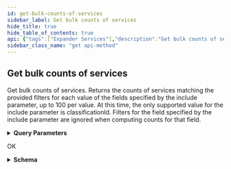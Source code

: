 ```yaml
---
id: get-bulk-counts-of-services
sidebar_label: Get bulk counts of services
hide_title: true
hide_table_of_contents: true
api: {"tags":["Expander Services"],"description":"Get bulk counts of services. Returns the counts of services matching the provided filters for each value of the fields specified by the include parameter, up to 100 per value. At this time, the only supported value for the include parameter is classificationId. Filters for the field specified by the include parameter are ignored when computing counts for that field.","operationId":"getBulkServiceCounts","parameters":[{"name":"queryId","in":"query","description":"ID of previously stored query","required":false,"schema":{"type":"string","format":"uuid"}},{"name":"businessUnitId","in":"query","description":"Comma-separated string; Returns only results whose Business Unit's ID falls in the provided list. NOTE: If omitted, the API will return results for all Business Units the user has permissions to view. Cannot be used with businessUnitId! or businessUnitName!.","required":false,"schema":{"maxItems":500,"minItems":0,"uniqueItems":true,"type":"array","items":{"type":"string","format":"uuid"}}},{"name":"businessUnitName","in":"query","description":"Comma-separated string; Returns only results whose Business Unit's Name falls in the provided list. NOTE: If omitted, the API will return results for all Business Units the user has permissions to view. Cannot be used with businessUnitId! or businessUnitName!.","required":false,"schema":{"maxItems":500,"minItems":0,"uniqueItems":true,"type":"array","items":{"type":"string"}}},{"name":"businessUnitId!","in":"query","description":"Comma-separated string; Returns only results whose Business Unit's ID are other than the provided list. NOTE: If omitted, the API will return results for all Business Units the user has permissions to view. Cannot be used with businessUnitId or businessUnitName.","required":false,"schema":{"maxItems":500,"minItems":0,"uniqueItems":true,"type":"array","items":{"type":"string","format":"uuid"}}},{"name":"businessUnitName!","in":"query","description":"Comma-separated string; Returns only results whose Business Unit's Name are other than the provided list. NOTE: If omitted, the API will return results for all Business Units the user has permissions to view. Cannot be used with businessUnitId or businessUnitName.","required":false,"schema":{"maxItems":500,"minItems":0,"uniqueItems":true,"type":"array","items":{"type":"string"}}},{"name":"tagId","in":"query","description":"Comma-separated string; Returns any assets with a tagId in the provided set. Cannot be used with tagId! or tagName!.","required":false,"schema":{"maxItems":500,"minItems":0,"uniqueItems":true,"type":"array","items":{"type":"string","format":"uuid"}}},{"name":"tagName","in":"query","description":"Comma-separated string; Returns any assets with a tagName in the provided set. Cannot be used with tagId! or tagName!.","required":false,"schema":{"maxItems":500,"minItems":0,"uniqueItems":true,"type":"array","items":{"type":"string"}}},{"name":"tagId!","in":"query","description":"Comma-separated string; Returns any assets with a tagId other than the provided set. Cannot be used with tagId or tagName.","required":false,"schema":{"maxItems":500,"minItems":0,"uniqueItems":true,"type":"array","items":{"type":"string","format":"uuid"}}},{"name":"tagName!","in":"query","description":"Comma-separated string; Returns any assets with a tagName other than the provided set. Cannot be used with tagId or tagName.","required":false,"schema":{"maxItems":500,"minItems":0,"uniqueItems":true,"type":"array","items":{"type":"string"}}},{"name":"providerId","in":"query","description":"Comma-separated string; Returns only results that were found on the given providers. Cannot be used with providerName! or providerId!.","required":false,"schema":{"maxItems":500,"minItems":0,"uniqueItems":true,"type":"array","items":{"type":"string"}}},{"name":"providerName","in":"query","description":"Comma-separated string; Returns only results that were found on the given providers. Cannot be used with providerName! or providerId!.","required":false,"schema":{"maxItems":500,"minItems":0,"uniqueItems":true,"type":"array","items":{"type":"string"}}},{"name":"providerId!","in":"query","description":"Comma-separated string; Returns only results that were found on providers other than the given ones. Cannot be used with providerName or providerId.","required":false,"schema":{"maxItems":500,"minItems":0,"uniqueItems":true,"type":"array","items":{"type":"string"}}},{"name":"providerName!","in":"query","description":"Comma-separated string; Returns only results that were found on providers other than the given ones. Cannot be used with providerName or providerId.","required":false,"schema":{"maxItems":500,"minItems":0,"uniqueItems":true,"type":"array","items":{"type":"string"}}},{"name":"classificationId","in":"query","description":"Comma-separated string; Returns records with the specified service classifications. Cannot be used with classificationId!.","required":false,"schema":{"maxItems":500,"minItems":0,"uniqueItems":true,"type":"array","items":{"type":"string"}}},{"name":"classificationId!","in":"query","description":"Comma-separated string; Returns records with service classification other than the ones specified. Cannot be used with classificationId.","required":false,"schema":{"maxItems":500,"minItems":0,"uniqueItems":true,"type":"array","items":{"type":"string"}}},{"name":"ipSearch","in":"query","description":"Search for records with ip values in the specified subnets. Cannot be used with ipSearch!.","required":false,"schema":{"maxItems":500,"minItems":0,"uniqueItems":true,"type":"array","items":{"type":"string"}}},{"name":"ipSearch!","in":"query","description":"Search for records with ip values not in the specified subnets. Cannot be used with ipSearch.","required":false,"schema":{"maxItems":500,"minItems":0,"uniqueItems":true,"type":"array","items":{"type":"string"}}},{"name":"domainSearch","in":"query","description":"Comma-separated string; Search for given domain values via substring match. Surround with quotation marks for an exact search. Cannot be used with domainSearch!.","required":false,"schema":{"maxItems":500,"minItems":0,"uniqueItems":true,"type":"array","items":{"type":"string"}}},{"name":"domainSearch!","in":"query","description":"Comma-separated string; Search for results with domains that do not match (by substring) these values. Surround with quotation marks for an exact search. Cannot be used with domainSearch.","required":false,"schema":{"maxItems":500,"minItems":0,"uniqueItems":true,"type":"array","items":{"type":"string"}}},{"name":"contentSearch","in":"query","description":"Search for assets via content match","required":false,"schema":{"type":"string"}},{"name":"countryCode","in":"query","description":"Comma-separated string of ISO-3166 two character country codes; Returns any assets with an IP located in a country in the provided set. Cannot be used with countryCode!.","required":false,"schema":{"maxItems":500,"minItems":0,"uniqueItems":true,"type":"array","items":{"type":"string"}}},{"name":"countryCode!","in":"query","description":"Comma-separated string of ISO-3166 two character country codes; Returns any assets with an IP located in a country other than in the provided set. Cannot be used with countryCode.","required":false,"schema":{"maxItems":500,"minItems":0,"uniqueItems":true,"type":"array","items":{"type":"string"}}},{"name":"activityStatus","in":"query","description":"Status describing state of the service (Active, Inactive). Cannot be used with activityStatus!.","required":false,"schema":{"maxItems":3,"minItems":0,"uniqueItems":true,"type":"array","items":{"type":"string"}}},{"name":"activityStatus!","in":"query","description":"Status describing state of the service (Active, Inactive). Cannot be used with activityStatus.","required":false,"schema":{"maxItems":3,"minItems":0,"uniqueItems":true,"type":"array","items":{"type":"string"}}},{"name":"discoveryType","in":"query","description":"Describes the way a service was discovered (ColocatedOnIp, DirectlyDiscovered). Cannot be used with discoveryType!.","required":false,"schema":{"maxItems":3,"minItems":0,"uniqueItems":true,"type":"array","items":{"type":"string"}}},{"name":"discoveryType!","in":"query","description":"Describes the way a service was discovered (ColocatedOnIp, DirectlyDiscovered). Cannot be used with discoveryType.","required":false,"schema":{"maxItems":3,"minItems":0,"uniqueItems":true,"type":"array","items":{"type":"string"}}},{"name":"portNumber","in":"query","description":"Comma separated string; Returns assets located on the specified port. Cannot be used with portNumber!.","required":false,"schema":{"maxItems":500,"minItems":0,"uniqueItems":true,"type":"array","items":{"type":"string"}}},{"name":"portNumber!","in":"query","description":"Comma separated string; Returns assets located on a port other than the specified port(s). Cannot be used with portNumber.","required":false,"schema":{"maxItems":500,"minItems":0,"uniqueItems":true,"type":"array","items":{"type":"string"}}},{"name":"cloudManagementStatus","in":"query","description":"Comma-separated string; Returns only services whose cloud management status matches one of the given value(s). Cannot be used with cloudManagementStatus!.","required":false,"schema":{"maxItems":3,"minItems":0,"uniqueItems":true,"type":"array","items":{"type":"string"}}},{"name":"cloudManagementStatus!","in":"query","description":"Comma-separated string; Returns only services whose cloud management status is other than the given value(s). Cannot be used with cloudManagementStatus.","required":false,"schema":{"maxItems":3,"minItems":0,"uniqueItems":true,"type":"array","items":{"type":"string"}}},{"name":"networkType","in":"query","description":"Comma-separated string; Returns only services whose network type matches one of the given value(s). Cannot be used with networkType!.","required":false,"schema":{"maxItems":3,"minItems":0,"uniqueItems":true,"type":"array","items":{"type":"string"}}},{"name":"networkType!","in":"query","description":"Comma-separated string; Returns only services whose network type is other than the given value(s). Cannot be used with networkType.","required":false,"schema":{"maxItems":3,"minItems":0,"uniqueItems":true,"type":"array","items":{"type":"string"}}},{"name":"hostingEnvironment","in":"query","description":"Comma-separated string; Returns only services whose hosting environment (OnPrem, Cloud) matches one of the given value(s). Cannot be used with hostingEnvironment!.","required":false,"schema":{"maxItems":3,"minItems":0,"uniqueItems":true,"type":"array","items":{"type":"string"}}},{"name":"hostingEnvironment!","in":"query","description":"Comma-separated string; Returns only services whose hosting environment (OnPrem, Cloud) is other than the given value(s). Cannot be used with hostingEnvironment.","required":false,"schema":{"maxItems":3,"minItems":0,"uniqueItems":true,"type":"array","items":{"type":"string"}}},{"name":"inferredCveId","in":"query","description":"Comma-separated string; Returns records with the specified inferred CVE IDs.","required":false,"schema":{"maxItems":500,"minItems":0,"uniqueItems":true,"type":"array","items":{"type":"string"}}},{"name":"include","in":"query","description":"Comma-separated string; Include counts for all possible values of the provided fields.","required":true,"schema":{"uniqueItems":true,"type":"array","items":{"type":"string"}}}],"responses":{"200":{"description":"OK","content":{"application/json":{"schema":{"required":["counts"],"type":"object","properties":{"counts":{"type":"array","items":{"required":["count","fieldName","fieldValue","overflow"],"type":"object","properties":{"fieldName":{"type":"string"},"fieldValue":{"type":"string"},"overflow":{"type":"boolean"},"count":{"type":"integer","format":"int32"}}}}}}}}}},"method":"get","path":"/api/v1/services/services/counts","servers":[{"url":"https://expander.expanse.co"}],"security":[{"Bearer":[]}],"securitySchemes":{"ClientCredentials":{"type":"oauth2","description":"For more information on how to retrieve client credentials, visit the Xpanse [TechDocs](https://docs.paloaltonetworks.com/cortex/cortex-xpanse/cortex-xpanse-user-guide/apis-and-integrations-main/expander-apis-and-integrations/expander-apis.html#expander-apis). This is the preferred method for retrieving a JWT for Xpanse APIs. There will be significant customer communications and a lengthy migration period before refresh token support is removed in favor of the client credentials flow.\n\nExchange a `client_id` and `client_secret` for an `access_token` (JWT) that can be passed to all Xpanse APIs. See [Get Access Token from Client Credentials](#operation/getAccessToken) for more info.","flows":{"clientCredentials":{"tokenUrl":"/api/oauth2/RequestToken","scopes":{"scope-xpanse":"access Xpanse APIs"}}}},"RefreshToken-Deprecated":{"type":"apiKey","description":"Xpanse APIs continue to support this JWT retrieval method alongside the preferred client credentials flow. There will be significant customer communications and a lengthy migration period before refresh token support is removed in favor of the client credentials flow.\n\nProvide a valid Xpanse-provided refresh token to access `/api/v1/idToken/`. This route will generate a JWT token that can be used with the other api endpoints.\n\nExample: `Authorization: Bearer <refreshToken>`","name":"Authorization","in":"header"},"Bearer":{"type":"http","description":"To access Xpanse APIs, a valid access token (JWT) must be included in every request\nin the `Authorization` header, which is retrieved by going through the client credentials flow (preferred method of JWT retrieval).\n\nThe value for this header should be `Bearer <access_token>`, where the token is the base64-encoded JSON Web Token returned as the `access_token` field in the client credentials flow.","name":"Authorization","in":"header","scheme":"bearer","bearerFormat":"JWT"}},"info":{"title":"Services","description":"API for interacting with Services on your network","termsOfService":"https://www.paloaltonetworks.com/content/dam/pan/en_US/assets/pdf/legal/palo-alto-networks-end-user-license-agreement-eula.pdf","contact":{"name":"API Support","url":"https://docs.paloaltonetworks.com/cortex/cortex-xpanse/cortex-xpanse-user-guide/apis-and-integrations-main/expander-apis-and-integrations/expander-apis.html#expander-apis","email":"expanse-support@paloaltonetworks.com"},"version":"1.0.0"},"postman":{"name":"Get bulk counts of services","description":{"content":"Get bulk counts of services. Returns the counts of services matching the provided filters for each value of the fields specified by the include parameter, up to 100 per value. At this time, the only supported value for the include parameter is classificationId. Filters for the field specified by the include parameter are ignored when computing counts for that field.","type":"text/plain"},"url":{"path":["api","v1","services","services","counts"],"host":["{{baseUrl}}"],"query":[{"disabled":false,"description":{"content":"ID of previously stored query","type":"text/plain"},"key":"queryId","value":""},{"disabled":false,"description":{"content":"Comma-separated string; Returns only results whose Business Unit's ID falls in the provided list. NOTE: If omitted, the API will return results for all Business Units the user has permissions to view. Cannot be used with businessUnitId! or businessUnitName!.","type":"text/plain"},"key":"businessUnitId","value":""},{"disabled":false,"description":{"content":"Comma-separated string; Returns only results whose Business Unit's Name falls in the provided list. NOTE: If omitted, the API will return results for all Business Units the user has permissions to view. Cannot be used with businessUnitId! or businessUnitName!.","type":"text/plain"},"key":"businessUnitName","value":""},{"disabled":false,"description":{"content":"Comma-separated string; Returns only results whose Business Unit's ID are other than the provided list. NOTE: If omitted, the API will return results for all Business Units the user has permissions to view. Cannot be used with businessUnitId or businessUnitName.","type":"text/plain"},"key":"businessUnitId!","value":""},{"disabled":false,"description":{"content":"Comma-separated string; Returns only results whose Business Unit's Name are other than the provided list. NOTE: If omitted, the API will return results for all Business Units the user has permissions to view. Cannot be used with businessUnitId or businessUnitName.","type":"text/plain"},"key":"businessUnitName!","value":""},{"disabled":false,"description":{"content":"Comma-separated string; Returns any assets with a tagId in the provided set. Cannot be used with tagId! or tagName!.","type":"text/plain"},"key":"tagId","value":""},{"disabled":false,"description":{"content":"Comma-separated string; Returns any assets with a tagName in the provided set. Cannot be used with tagId! or tagName!.","type":"text/plain"},"key":"tagName","value":""},{"disabled":false,"description":{"content":"Comma-separated string; Returns any assets with a tagId other than the provided set. Cannot be used with tagId or tagName.","type":"text/plain"},"key":"tagId!","value":""},{"disabled":false,"description":{"content":"Comma-separated string; Returns any assets with a tagName other than the provided set. Cannot be used with tagId or tagName.","type":"text/plain"},"key":"tagName!","value":""},{"disabled":false,"description":{"content":"Comma-separated string; Returns only results that were found on the given providers. Cannot be used with providerName! or providerId!.","type":"text/plain"},"key":"providerId","value":""},{"disabled":false,"description":{"content":"Comma-separated string; Returns only results that were found on the given providers. Cannot be used with providerName! or providerId!.","type":"text/plain"},"key":"providerName","value":""},{"disabled":false,"description":{"content":"Comma-separated string; Returns only results that were found on providers other than the given ones. Cannot be used with providerName or providerId.","type":"text/plain"},"key":"providerId!","value":""},{"disabled":false,"description":{"content":"Comma-separated string; Returns only results that were found on providers other than the given ones. Cannot be used with providerName or providerId.","type":"text/plain"},"key":"providerName!","value":""},{"disabled":false,"description":{"content":"Comma-separated string; Returns records with the specified service classifications. Cannot be used with classificationId!.","type":"text/plain"},"key":"classificationId","value":""},{"disabled":false,"description":{"content":"Comma-separated string; Returns records with service classification other than the ones specified. Cannot be used with classificationId.","type":"text/plain"},"key":"classificationId!","value":""},{"disabled":false,"description":{"content":"Search for records with ip values in the specified subnets. Cannot be used with ipSearch!.","type":"text/plain"},"key":"ipSearch","value":""},{"disabled":false,"description":{"content":"Search for records with ip values not in the specified subnets. Cannot be used with ipSearch.","type":"text/plain"},"key":"ipSearch!","value":""},{"disabled":false,"description":{"content":"Comma-separated string; Search for given domain values via substring match. Surround with quotation marks for an exact search. Cannot be used with domainSearch!.","type":"text/plain"},"key":"domainSearch","value":""},{"disabled":false,"description":{"content":"Comma-separated string; Search for results with domains that do not match (by substring) these values. Surround with quotation marks for an exact search. Cannot be used with domainSearch.","type":"text/plain"},"key":"domainSearch!","value":""},{"disabled":false,"description":{"content":"Search for assets via content match","type":"text/plain"},"key":"contentSearch","value":""},{"disabled":false,"description":{"content":"Comma-separated string of ISO-3166 two character country codes; Returns any assets with an IP located in a country in the provided set. Cannot be used with countryCode!.","type":"text/plain"},"key":"countryCode","value":""},{"disabled":false,"description":{"content":"Comma-separated string of ISO-3166 two character country codes; Returns any assets with an IP located in a country other than in the provided set. Cannot be used with countryCode.","type":"text/plain"},"key":"countryCode!","value":""},{"disabled":false,"description":{"content":"Status describing state of the service (Active, Inactive). Cannot be used with activityStatus!.","type":"text/plain"},"key":"activityStatus","value":""},{"disabled":false,"description":{"content":"Status describing state of the service (Active, Inactive). Cannot be used with activityStatus.","type":"text/plain"},"key":"activityStatus!","value":""},{"disabled":false,"description":{"content":"Describes the way a service was discovered (ColocatedOnIp, DirectlyDiscovered). Cannot be used with discoveryType!.","type":"text/plain"},"key":"discoveryType","value":""},{"disabled":false,"description":{"content":"Describes the way a service was discovered (ColocatedOnIp, DirectlyDiscovered). Cannot be used with discoveryType.","type":"text/plain"},"key":"discoveryType!","value":""},{"disabled":false,"description":{"content":"Comma separated string; Returns assets located on the specified port. Cannot be used with portNumber!.","type":"text/plain"},"key":"portNumber","value":""},{"disabled":false,"description":{"content":"Comma separated string; Returns assets located on a port other than the specified port(s). Cannot be used with portNumber.","type":"text/plain"},"key":"portNumber!","value":""},{"disabled":false,"description":{"content":"Comma-separated string; Returns only services whose cloud management status matches one of the given value(s). Cannot be used with cloudManagementStatus!.","type":"text/plain"},"key":"cloudManagementStatus","value":""},{"disabled":false,"description":{"content":"Comma-separated string; Returns only services whose cloud management status is other than the given value(s). Cannot be used with cloudManagementStatus.","type":"text/plain"},"key":"cloudManagementStatus!","value":""},{"disabled":false,"description":{"content":"Comma-separated string; Returns only services whose network type matches one of the given value(s). Cannot be used with networkType!.","type":"text/plain"},"key":"networkType","value":""},{"disabled":false,"description":{"content":"Comma-separated string; Returns only services whose network type is other than the given value(s). Cannot be used with networkType.","type":"text/plain"},"key":"networkType!","value":""},{"disabled":false,"description":{"content":"Comma-separated string; Returns only services whose hosting environment (OnPrem, Cloud) matches one of the given value(s). Cannot be used with hostingEnvironment!.","type":"text/plain"},"key":"hostingEnvironment","value":""},{"disabled":false,"description":{"content":"Comma-separated string; Returns only services whose hosting environment (OnPrem, Cloud) is other than the given value(s). Cannot be used with hostingEnvironment.","type":"text/plain"},"key":"hostingEnvironment!","value":""},{"disabled":false,"description":{"content":"Comma-separated string; Returns records with the specified inferred CVE IDs.","type":"text/plain"},"key":"inferredCveId","value":""},{"disabled":false,"description":{"content":"(Required) Comma-separated string; Include counts for all possible values of the provided fields.","type":"text/plain"},"key":"include","value":""}],"variable":[]},"header":[{"key":"Accept","value":"application/json"}],"method":"GET"}}
sidebar_class_name: "get api-method"
---
```



## Get bulk counts of services



Get bulk counts of services. Returns the counts of services matching the provided filters for each value of the fields specified by the include parameter, up to 100 per value. At this time, the only supported value for the include parameter is classificationId. Filters for the field specified by the include parameter are ignored when computing counts for that field.

<details style={{"marginBottom":"1rem"}}><summary style={{}}><strong>Query Parameters</strong></summary><div><ul><ParamsItem className={"paramsItem"} param={{"name":"queryId","in":"query","description":"ID of previously stored query","required":false,"schema":{"type":"string","format":"uuid"}}}></ParamsItem><ParamsItem className={"paramsItem"} param={{"name":"businessUnitId","in":"query","description":"Comma-separated string; Returns only results whose Business Unit's ID falls in the provided list. NOTE: If omitted, the API will return results for all Business Units the user has permissions to view. Cannot be used with businessUnitId! or businessUnitName!.","required":false,"schema":{"maxItems":500,"minItems":0,"uniqueItems":true,"type":"array","items":{"type":"string","format":"uuid"}}}}></ParamsItem><ParamsItem className={"paramsItem"} param={{"name":"businessUnitName","in":"query","description":"Comma-separated string; Returns only results whose Business Unit's Name falls in the provided list. NOTE: If omitted, the API will return results for all Business Units the user has permissions to view. Cannot be used with businessUnitId! or businessUnitName!.","required":false,"schema":{"maxItems":500,"minItems":0,"uniqueItems":true,"type":"array","items":{"type":"string"}}}}></ParamsItem><ParamsItem className={"paramsItem"} param={{"name":"businessUnitId!","in":"query","description":"Comma-separated string; Returns only results whose Business Unit's ID are other than the provided list. NOTE: If omitted, the API will return results for all Business Units the user has permissions to view. Cannot be used with businessUnitId or businessUnitName.","required":false,"schema":{"maxItems":500,"minItems":0,"uniqueItems":true,"type":"array","items":{"type":"string","format":"uuid"}}}}></ParamsItem><ParamsItem className={"paramsItem"} param={{"name":"businessUnitName!","in":"query","description":"Comma-separated string; Returns only results whose Business Unit's Name are other than the provided list. NOTE: If omitted, the API will return results for all Business Units the user has permissions to view. Cannot be used with businessUnitId or businessUnitName.","required":false,"schema":{"maxItems":500,"minItems":0,"uniqueItems":true,"type":"array","items":{"type":"string"}}}}></ParamsItem><ParamsItem className={"paramsItem"} param={{"name":"tagId","in":"query","description":"Comma-separated string; Returns any assets with a tagId in the provided set. Cannot be used with tagId! or tagName!.","required":false,"schema":{"maxItems":500,"minItems":0,"uniqueItems":true,"type":"array","items":{"type":"string","format":"uuid"}}}}></ParamsItem><ParamsItem className={"paramsItem"} param={{"name":"tagName","in":"query","description":"Comma-separated string; Returns any assets with a tagName in the provided set. Cannot be used with tagId! or tagName!.","required":false,"schema":{"maxItems":500,"minItems":0,"uniqueItems":true,"type":"array","items":{"type":"string"}}}}></ParamsItem><ParamsItem className={"paramsItem"} param={{"name":"tagId!","in":"query","description":"Comma-separated string; Returns any assets with a tagId other than the provided set. Cannot be used with tagId or tagName.","required":false,"schema":{"maxItems":500,"minItems":0,"uniqueItems":true,"type":"array","items":{"type":"string","format":"uuid"}}}}></ParamsItem><ParamsItem className={"paramsItem"} param={{"name":"tagName!","in":"query","description":"Comma-separated string; Returns any assets with a tagName other than the provided set. Cannot be used with tagId or tagName.","required":false,"schema":{"maxItems":500,"minItems":0,"uniqueItems":true,"type":"array","items":{"type":"string"}}}}></ParamsItem><ParamsItem className={"paramsItem"} param={{"name":"providerId","in":"query","description":"Comma-separated string; Returns only results that were found on the given providers. Cannot be used with providerName! or providerId!.","required":false,"schema":{"maxItems":500,"minItems":0,"uniqueItems":true,"type":"array","items":{"type":"string"}}}}></ParamsItem><ParamsItem className={"paramsItem"} param={{"name":"providerName","in":"query","description":"Comma-separated string; Returns only results that were found on the given providers. Cannot be used with providerName! or providerId!.","required":false,"schema":{"maxItems":500,"minItems":0,"uniqueItems":true,"type":"array","items":{"type":"string"}}}}></ParamsItem><ParamsItem className={"paramsItem"} param={{"name":"providerId!","in":"query","description":"Comma-separated string; Returns only results that were found on providers other than the given ones. Cannot be used with providerName or providerId.","required":false,"schema":{"maxItems":500,"minItems":0,"uniqueItems":true,"type":"array","items":{"type":"string"}}}}></ParamsItem><ParamsItem className={"paramsItem"} param={{"name":"providerName!","in":"query","description":"Comma-separated string; Returns only results that were found on providers other than the given ones. Cannot be used with providerName or providerId.","required":false,"schema":{"maxItems":500,"minItems":0,"uniqueItems":true,"type":"array","items":{"type":"string"}}}}></ParamsItem><ParamsItem className={"paramsItem"} param={{"name":"classificationId","in":"query","description":"Comma-separated string; Returns records with the specified service classifications. Cannot be used with classificationId!.","required":false,"schema":{"maxItems":500,"minItems":0,"uniqueItems":true,"type":"array","items":{"type":"string"}}}}></ParamsItem><ParamsItem className={"paramsItem"} param={{"name":"classificationId!","in":"query","description":"Comma-separated string; Returns records with service classification other than the ones specified. Cannot be used with classificationId.","required":false,"schema":{"maxItems":500,"minItems":0,"uniqueItems":true,"type":"array","items":{"type":"string"}}}}></ParamsItem><ParamsItem className={"paramsItem"} param={{"name":"ipSearch","in":"query","description":"Search for records with ip values in the specified subnets. Cannot be used with ipSearch!.","required":false,"schema":{"maxItems":500,"minItems":0,"uniqueItems":true,"type":"array","items":{"type":"string"}}}}></ParamsItem><ParamsItem className={"paramsItem"} param={{"name":"ipSearch!","in":"query","description":"Search for records with ip values not in the specified subnets. Cannot be used with ipSearch.","required":false,"schema":{"maxItems":500,"minItems":0,"uniqueItems":true,"type":"array","items":{"type":"string"}}}}></ParamsItem><ParamsItem className={"paramsItem"} param={{"name":"domainSearch","in":"query","description":"Comma-separated string; Search for given domain values via substring match. Surround with quotation marks for an exact search. Cannot be used with domainSearch!.","required":false,"schema":{"maxItems":500,"minItems":0,"uniqueItems":true,"type":"array","items":{"type":"string"}}}}></ParamsItem><ParamsItem className={"paramsItem"} param={{"name":"domainSearch!","in":"query","description":"Comma-separated string; Search for results with domains that do not match (by substring) these values. Surround with quotation marks for an exact search. Cannot be used with domainSearch.","required":false,"schema":{"maxItems":500,"minItems":0,"uniqueItems":true,"type":"array","items":{"type":"string"}}}}></ParamsItem><ParamsItem className={"paramsItem"} param={{"name":"contentSearch","in":"query","description":"Search for assets via content match","required":false,"schema":{"type":"string"}}}></ParamsItem><ParamsItem className={"paramsItem"} param={{"name":"countryCode","in":"query","description":"Comma-separated string of ISO-3166 two character country codes; Returns any assets with an IP located in a country in the provided set. Cannot be used with countryCode!.","required":false,"schema":{"maxItems":500,"minItems":0,"uniqueItems":true,"type":"array","items":{"type":"string"}}}}></ParamsItem><ParamsItem className={"paramsItem"} param={{"name":"countryCode!","in":"query","description":"Comma-separated string of ISO-3166 two character country codes; Returns any assets with an IP located in a country other than in the provided set. Cannot be used with countryCode.","required":false,"schema":{"maxItems":500,"minItems":0,"uniqueItems":true,"type":"array","items":{"type":"string"}}}}></ParamsItem><ParamsItem className={"paramsItem"} param={{"name":"activityStatus","in":"query","description":"Status describing state of the service (Active, Inactive). Cannot be used with activityStatus!.","required":false,"schema":{"maxItems":3,"minItems":0,"uniqueItems":true,"type":"array","items":{"type":"string"}}}}></ParamsItem><ParamsItem className={"paramsItem"} param={{"name":"activityStatus!","in":"query","description":"Status describing state of the service (Active, Inactive). Cannot be used with activityStatus.","required":false,"schema":{"maxItems":3,"minItems":0,"uniqueItems":true,"type":"array","items":{"type":"string"}}}}></ParamsItem><ParamsItem className={"paramsItem"} param={{"name":"discoveryType","in":"query","description":"Describes the way a service was discovered (ColocatedOnIp, DirectlyDiscovered). Cannot be used with discoveryType!.","required":false,"schema":{"maxItems":3,"minItems":0,"uniqueItems":true,"type":"array","items":{"type":"string"}}}}></ParamsItem><ParamsItem className={"paramsItem"} param={{"name":"discoveryType!","in":"query","description":"Describes the way a service was discovered (ColocatedOnIp, DirectlyDiscovered). Cannot be used with discoveryType.","required":false,"schema":{"maxItems":3,"minItems":0,"uniqueItems":true,"type":"array","items":{"type":"string"}}}}></ParamsItem><ParamsItem className={"paramsItem"} param={{"name":"portNumber","in":"query","description":"Comma separated string; Returns assets located on the specified port. Cannot be used with portNumber!.","required":false,"schema":{"maxItems":500,"minItems":0,"uniqueItems":true,"type":"array","items":{"type":"string"}}}}></ParamsItem><ParamsItem className={"paramsItem"} param={{"name":"portNumber!","in":"query","description":"Comma separated string; Returns assets located on a port other than the specified port(s). Cannot be used with portNumber.","required":false,"schema":{"maxItems":500,"minItems":0,"uniqueItems":true,"type":"array","items":{"type":"string"}}}}></ParamsItem><ParamsItem className={"paramsItem"} param={{"name":"cloudManagementStatus","in":"query","description":"Comma-separated string; Returns only services whose cloud management status matches one of the given value(s). Cannot be used with cloudManagementStatus!.","required":false,"schema":{"maxItems":3,"minItems":0,"uniqueItems":true,"type":"array","items":{"type":"string"}}}}></ParamsItem><ParamsItem className={"paramsItem"} param={{"name":"cloudManagementStatus!","in":"query","description":"Comma-separated string; Returns only services whose cloud management status is other than the given value(s). Cannot be used with cloudManagementStatus.","required":false,"schema":{"maxItems":3,"minItems":0,"uniqueItems":true,"type":"array","items":{"type":"string"}}}}></ParamsItem><ParamsItem className={"paramsItem"} param={{"name":"networkType","in":"query","description":"Comma-separated string; Returns only services whose network type matches one of the given value(s). Cannot be used with networkType!.","required":false,"schema":{"maxItems":3,"minItems":0,"uniqueItems":true,"type":"array","items":{"type":"string"}}}}></ParamsItem><ParamsItem className={"paramsItem"} param={{"name":"networkType!","in":"query","description":"Comma-separated string; Returns only services whose network type is other than the given value(s). Cannot be used with networkType.","required":false,"schema":{"maxItems":3,"minItems":0,"uniqueItems":true,"type":"array","items":{"type":"string"}}}}></ParamsItem><ParamsItem className={"paramsItem"} param={{"name":"hostingEnvironment","in":"query","description":"Comma-separated string; Returns only services whose hosting environment (OnPrem, Cloud) matches one of the given value(s). Cannot be used with hostingEnvironment!.","required":false,"schema":{"maxItems":3,"minItems":0,"uniqueItems":true,"type":"array","items":{"type":"string"}}}}></ParamsItem><ParamsItem className={"paramsItem"} param={{"name":"hostingEnvironment!","in":"query","description":"Comma-separated string; Returns only services whose hosting environment (OnPrem, Cloud) is other than the given value(s). Cannot be used with hostingEnvironment.","required":false,"schema":{"maxItems":3,"minItems":0,"uniqueItems":true,"type":"array","items":{"type":"string"}}}}></ParamsItem><ParamsItem className={"paramsItem"} param={{"name":"inferredCveId","in":"query","description":"Comma-separated string; Returns records with the specified inferred CVE IDs.","required":false,"schema":{"maxItems":500,"minItems":0,"uniqueItems":true,"type":"array","items":{"type":"string"}}}}></ParamsItem><ParamsItem className={"paramsItem"} param={{"name":"include","in":"query","description":"Comma-separated string; Include counts for all possible values of the provided fields.","required":true,"schema":{"uniqueItems":true,"type":"array","items":{"type":"string"}}}}></ParamsItem></ul></div></details><div><ApiTabs><TabItem label={"200"} value={"200"}><div>

OK

</div><div><details style={{}}><summary style={{"textAlign":"left"}}><strong>Schema</strong></summary><div style={{"textAlign":"left","marginLeft":"1rem"}}></div><ul style={{"marginLeft":"1rem"}}><SchemaItem collapsible={true} className={"schemaItem"}><details style={{}}><summary style={{}}><strong>counts</strong><span style={{"opacity":"0.6"}}> object[]</span><strong style={{"fontSize":"var(--ifm-code-font-size)","color":"var(--openapi-required)"}}> required</strong></summary><div style={{"marginLeft":"1rem"}}><ul><SchemaItem collapsible={false} name={"fieldName"} required={true} schemaDescription={undefined} schemaName={"string"} qualifierMessage={undefined}></SchemaItem><SchemaItem collapsible={false} name={"fieldValue"} required={true} schemaDescription={undefined} schemaName={"string"} qualifierMessage={undefined}></SchemaItem><SchemaItem collapsible={false} name={"overflow"} required={true} schemaDescription={undefined} schemaName={"boolean"} qualifierMessage={undefined}></SchemaItem><SchemaItem collapsible={false} name={"count"} required={true} schemaDescription={undefined} schemaName={"int32"} qualifierMessage={undefined}></SchemaItem></ul></div></details></SchemaItem></ul></details></div></TabItem></ApiTabs></div>
      